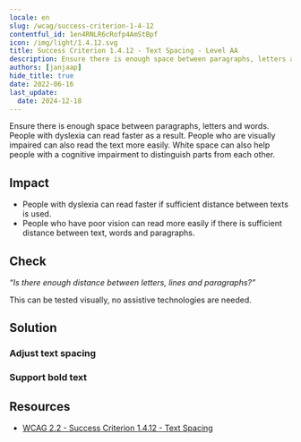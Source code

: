 ```yaml
---
locale: en
slug: /wcag/success-criterion-1-4-12
contentful_id: 1en4RNLR6cRofp4AmStBpf
icon: /img/light/1.4.12.svg
title: Success Criterion 1.4.12 - Text Spacing - Level AA
description: Ensure there is enough space between paragraphs, letters and words. People with dyslexia can read faster as a result. People who are visually impaired can also read the text more easily. White space can also help people with a cognitive impairment to distinguish parts from each other.
authors: [janjaap]
hide_title: true
date: 2022-06-16
last_update:
  date: 2024-12-18
---
```


<Hero
  title="Text Spacing"
  image="/img/light/1.4.12.svg"
  alt="WCAG 1.4.12 icon"
  prefix="Success Criterion 1.4.12"
  suffix="Level AA"
/>

Ensure there is enough space between paragraphs, letters and words. People with dyslexia can read faster as a result. People who are visually impaired can also read the text more easily. White space can also help people with a cognitive impairment to distinguish parts from each other.

## Impact

- People with dyslexia can read faster if sufficient distance between texts is used.
- People who have poor vision can read more easily if there is sufficient distance between text, words and paragraphs.

## Check

*“Is there enough distance between letters, lines and paragraphs?”*

This can be tested visually, no assistive technologies are needed.

## Solution

### Adjust text spacing

<CodeSample id="text-spacing" locale="en"/>

### Support bold text

<CodeSample id="text-bold" locale="en"/>

## Resources

- [WCAG 2.2 - Success Criterion 1.4.12 - Text Spacing](https://www.w3.org/TR/WCAG22/#text-spacing)
